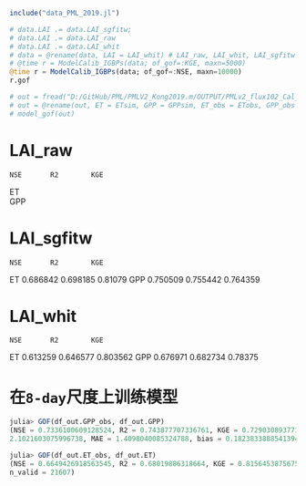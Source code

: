 ```julia
include("data_PML_2019.jl")
```

```julia
# data.LAI .= data.LAI_sgfitw;
# data.LAI .= data.LAI_raw
# data.LAI .= data.LAI_whit
# data = @rename(data, LAI = LAI_whit) # LAI_raw, LAI_whit, LAI_sgfitw
# @time r = ModelCalib_IGBPs(data; of_gof=:KGE, maxn=5000)
@time r = ModelCalib_IGBPs(data; of_gof=:NSE, maxn=10000)
r.gof
```

```julia
# out = fread("D:/GitHub/PML/PMLV2_Kong2019.m/OUTPUT/PMLv2_flux102_Cal_flux_v012.csv")
# out = @rename(out, ET = ETsim, GPP = GPPsim, ET_obs = ETobs, GPP_obs = GPPobs)
# model_gof(out)
```

# LAI_raw
    NSE       R2        KGE
ET  
GPP 

# LAI_sgfitw
    NSE       R2        KGE
ET  0.686842  0.698185  0.81079
GPP 0.750509  0.755442  0.764359

# LAI_whit
    NSE       R2        KGE
ET  0.613259  0.646577  0.803562
GPP 0.676971  0.682734  0.78375

# 在`8-day`尺度上训练模型

```julia
julia> GOF(df_out.GPP_obs, df_out.GPP)
(NSE = 0.7336100609128524, R2 = 0.743877707336761, KGE = 0.7290308937710843, R = 0.8624834533698377, RMSE = 
2.1021603075996738, MAE = 1.4098040085324788, bias = 0.18238338885413943, bias_perc = 4.8376021107084135, n_valid = 26414)

julia> GOF(df_out.ET_obs, df_out.ET)
(NSE = 0.6649426918563545, R2 = 0.68019886318664, KGE = 0.8156453875675587, R = 0.8247416948273198, RMSE = 0.7324277346700488, MAE = 0.4914732035326359, bias = -0.029484677463582167, bias_perc = -1.8958637090078327, 
n_valid = 21607)
```
